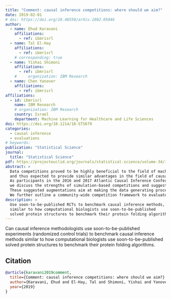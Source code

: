 ```yaml
---
title: "Comment: causal inference competitions: where should we aim?"
date: 2019-02-01
# doi: https://doi.org/10.48550/arXiv.1802.05046
author:
  - name: Ehud Karavani 
    affiliations:
      - ref: ibmrisrl
  - name: Tal El-Hay
    affiliations:
      - ref: ibmrisrl
    # corresponding: true
  - name: Yishai Shimoni
    affiliations: 
      - ref: ibmrisrl
    #     organization: IBM Research
  - name: Chen Yanover
    affiliations:
      - ref: ibmrisrl
affiliations: 
  - id: ibmrisrl
    name: IBM Research
    # organization: IBM Research
    country: Israel
    department: Machine Learning for Healthcare and Life Sciences
doi: https://doi.org/10.1214/18-STS679
categories:
  - causal inference
  - evaluations
# keywords: 
publication: "Statistical Science"
journal: 
  title: "Statistical Science"
pdf: https://projecteuclid.org/journals/statistical-science/volume-34/issue-1/Comment-Causal-Inference-Competitions-Where-Should-We-Aim/10.1214/18-STS679.pdf
abstract: >
  Data competitions proved to be highly beneficial to the field of machine learning, 
  and thus expected to provide similar advantages in the field of causal inference. 
  As participants in the 2016 and 2017 Atlantic Causal Inference Conference (ACIC) data competitions and co-organizers of the 2018 competition, 
  we discuss the strengths of simulation-based competitions and suggest potential extensions to address their limitations. 
  These suggested augmentations aim at making the data generating processes more realistic and gradually increase in complexity, allowing thorough investigations of algorithms’ performance. 
  We further outline a community-wide competition framework to evaluate an end-to-end causal inference pipeline, beginning with a causal question and a database, and ending with causal estimates.
description: >
  Use soon-to-be-published RCTs to benchmark causal inference methods,
  similar to how computational biologists use soon-to-be-published 
  solved protein structures to benchmark their protein folding algorithms.
---
```


Can causal inference methodologists use soon-to-be-published experiments
(randomized control trials)
to benchmark causal inference methods
similar to how computational biologists use soon-to-be-published solved 
protein structures to benchmark their protein folding algorithms.

<!-- figures -->

## Citation
```bibtex
@article{karavani2019comment,
  title={Comment: causal inference competitions: where should we aim?},
  author={Karavani, Ehud and El-Hay, Tal and Shimoni, Yishai and Yanover, Chen},
  year={2019}
}
```

